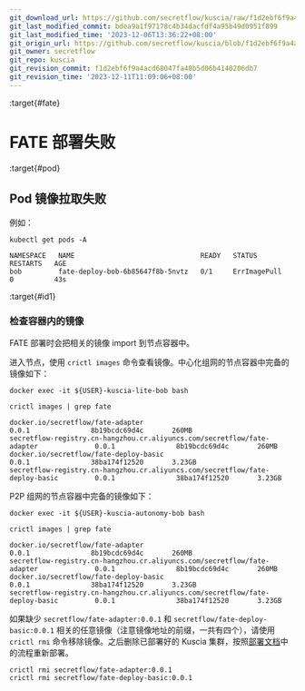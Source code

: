 ```yaml
---
git_download_url: https://github.com/secretflow/kuscia/raw/f1d2ebf6f9a4acd68047fa40b5d06b4140206db7/docs/reference/troubleshoot/FATEdeployfailed.md
git_last_modified_commit: bdea9a1f97178c4b34dacfdf4a95b49d0951f899
git_last_modified_time: '2023-12-06T13:36:22+08:00'
git_origin_url: https://github.com/secretflow/kuscia/blob/f1d2ebf6f9a4acd68047fa40b5d06b4140206db7/docs/reference/troubleshoot/FATEdeployfailed.md
git_owner: secretflow
git_repo: kuscia
git_revision_commit: f1d2ebf6f9a4acd68047fa40b5d06b4140206db7
git_revision_time: '2023-12-11T11:09:06+08:00'
---
```


:target{#fate}

# FATE 部署失败

:target{#pod}

## Pod 镜像拉取失败

例如：

```shell
kubectl get pods -A

NAMESPACE   NAME                               READY   STATUS         RESTARTS   AGE
bob         fate-deploy-bob-6b85647f8b-5nvtz   0/1     ErrImagePull   0          43s
```

:target{#id1}

### 检查容器内的镜像

FATE 部署时会把相关的镜像 import 到节点容器中。

进入节点，使用 `crictl images` 命令查看镜像。中心化组网的节点容器中完备的镜像如下：

```shell
docker exec -it ${USER}-kuscia-lite-bob bash

crictl images | grep fate

docker.io/secretflow/fate-adapter                                                    0.0.1               8b19bcdc69d4c       260MB
secretflow-registry.cn-hangzhou.cr.aliyuncs.com/secretflow/fate-adapter              0.0.1               8b19bcdc69d4c       260MB
docker.io/secretflow/fate-deploy-basic                                               0.0.1               38ba174f12520       3.23GB
secretflow-registry.cn-hangzhou.cr.aliyuncs.com/secretflow/fate-deploy-basic         0.0.1               38ba174f12520       3.23GB
```

P2P 组网的节点容器中完备的镜像如下：

```shell
docker exec -it ${USER}-kuscia-autonomy-bob bash

crictl images | grep fate

docker.io/secretflow/fate-adapter                                                    0.0.1               8b19bcdc69d4c       260MB
secretflow-registry.cn-hangzhou.cr.aliyuncs.com/secretflow/fate-adapter              0.0.1               8b19bcdc69d4c       260MB
docker.io/secretflow/fate-deploy-basic                                               0.0.1               38ba174f12520       3.23GB
secretflow-registry.cn-hangzhou.cr.aliyuncs.com/secretflow/fate-deploy-basic         0.0.1               38ba174f12520       3.23GB
```

如果缺少 `secretflow/fate-adapter:0.0.1` 和 `secretflow/fate-deploy-basic:0.0.1` 相关的任意镜像（注意镜像地址的前缀，一共有四个），请使用 `crictl rmi` 命令移除镜像。之后删除已部署好的 Kuscia 集群，按照[部署文档](https://www.secretflow.org.cn/docs/kuscia/latest/zh-Hans/tutorial/run_fate_cn)中的流程重新部署。

```shell
crictl rmi secretflow/fate-adapter:0.0.1
crictl rmi secretflow/fate-deploy-basic:0.0.1
```
